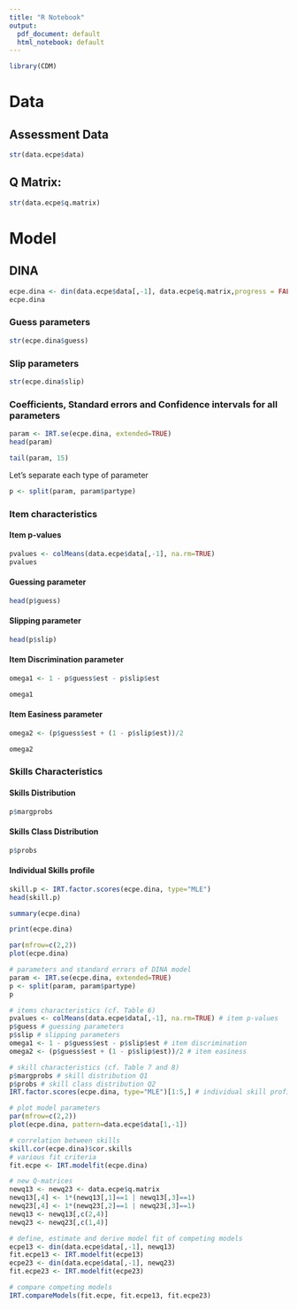 ```yaml
---
title: "R Notebook"
output:
  pdf_document: default
  html_notebook: default
---
```



```r
library(CDM)
```

# Data

## Assessment Data

```r

str(data.ecpe$data)

```


## Q Matrix:

```r

str(data.ecpe$q.matrix)

```

# Model

## DINA
```r

ecpe.dina <- din(data.ecpe$data[,-1], data.ecpe$q.matrix,progress = FALSE)
ecpe.dina
```

### Guess parameters
```r
str(ecpe.dina$guess)

```

### Slip parameters
```r
str(ecpe.dina$slip)

```

### Coefficients, Standard errors and Confidence intervals for all parameters 
```r

param <- IRT.se(ecpe.dina, extended=TRUE) 
head(param)
```


```r

tail(param, 15)

```

Let's separate each type of parameter

```r

p <- split(param, param$partype)

```

### Item characteristics

#### Item p-values

```r

pvalues <- colMeans(data.ecpe$data[,-1], na.rm=TRUE) 
pvalues
```

#### Guessing parameter

```r

head(p$guess)

```

#### Slipping parameter

```r

head(p$slip)

```

#### Item Discrimination parameter

```r

omega1 <- 1 - p$guess$est - p$slip$est 

omega1 

```

#### Item Easiness parameter

```r

omega2 <- (p$guess$est + (1 - p$slip$est))/2 

omega2 

```

### Skills Characteristics

#### Skills Distribution

```r

p$margprobs

```

#### Skills Class Distribution

```r

p$probs

```

#### Individual Skills profile

```r
skill.p <- IRT.factor.scores(ecpe.dina, type="MLE") 
head(skill.p)
```

```r
summary(ecpe.dina)
```

```r
print(ecpe.dina)
```

```r
par(mfrow=c(2,2)) 
plot(ecpe.dina)
```


```r
# parameters and standard errors of DINA model 
param <- IRT.se(ecpe.dina, extended=TRUE) 
p <- split(param, param$partype)
p
```

```r
# items characteristics (cf. Table 6) 
pvalues <- colMeans(data.ecpe$data[,-1], na.rm=TRUE) # item p-values 
p$guess # guessing parameters 
p$slip # slipping parameters 
omega1 <- 1 - p$guess$est - p$slip$est # item discrimination 
omega2 <- (p$guess$est + (1 - p$slip$est))/2 # item easiness

```


```r

# skill characteristics (cf. Table 7 and 8) 
p$margprobs # skill distribution Q1 
p$probs # skill class distribution Q2 
IRT.factor.scores(ecpe.dina, type="MLE")[1:5,] # individual skill profile Q3
```

```r
# plot model parameters 
par(mfrow=c(2,2)) 
plot(ecpe.dina, pattern=data.ecpe$data[1,-1])

```


```r

# correlation between skills 
skill.cor(ecpe.dina)$cor.skills
# various fit criteria 
fit.ecpe <- IRT.modelfit(ecpe.dina)
```

```r

# new Q-matrices 
newq13 <- newq23 <- data.ecpe$q.matrix 
newq13[,4] <- 1*(newq13[,1]==1 | newq13[,3]==1) 
newq23[,4] <- 1*(newq23[,2]==1 | newq23[,3]==1) 
newq13 <- newq13[,c(2,4)] 
newq23 <- newq23[,c(1,4)]
```

```r

# define, estimate and derive model fit of competing models 
ecpe13 <- din(data.ecpe$data[,-1], newq13) 
fit.ecpe13 <- IRT.modelfit(ecpe13) 
ecpe23 <- din(data.ecpe$data[,-1], newq23) 
fit.ecpe23 <- IRT.modelfit(ecpe23)
```

```r
# compare competing models 
IRT.compareModels(fit.ecpe, fit.ecpe13, fit.ecpe23)


```

